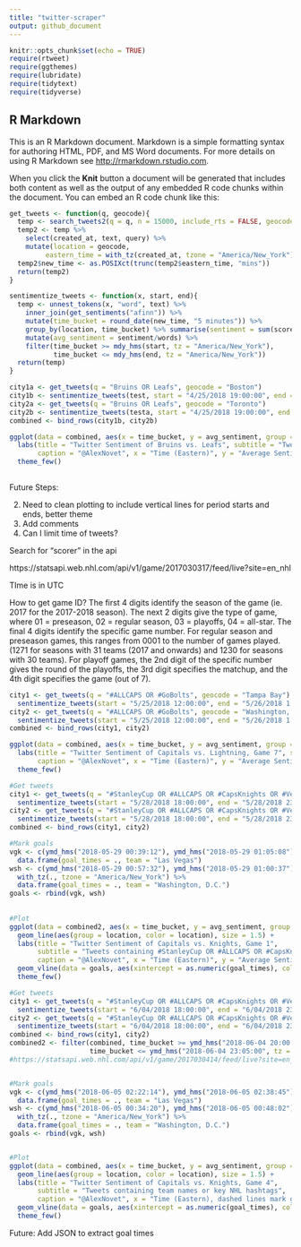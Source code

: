 ```yaml
---
title: "twitter-scraper"
output: github_document
---
```


```r
knitr::opts_chunk$set(echo = TRUE)
require(rtweet)
require(ggthemes)
require(lubridate)
require(tidytext)
require(tidyverse)
```

## R Markdown

This is an R Markdown document. Markdown is a simple formatting syntax for authoring HTML, PDF, and MS Word documents. For more details on using R Markdown see <http://rmarkdown.rstudio.com>.

When you click the **Knit** button a document will be generated that includes both content as well as the output of any embedded R code chunks within the document. You can embed an R code chunk like this:

```r
get_tweets <- function(q, geocode){
  temp <- search_tweets2(q = q, n = 15000, include_rts = FALSE, geocode = lookup_coords(geocode), retryonratelimit = TRUE) 
  temp2 <- temp %>%
    select(created_at, text, query) %>%
    mutate(location = geocode,
         eastern_time = with_tz(created_at, tzone = "America/New_York"))
  temp2$new_time <- as.POSIXct(trunc(temp2$eastern_time, "mins"))
  return(temp2)
}

sentimentize_tweets <- function(x, start, end){
  temp <- unnest_tokens(x, "word", text) %>%
    inner_join(get_sentiments("afinn")) %>%
    mutate(time_bucket = round_date(new_time, "5 minutes")) %>%
    group_by(location, time_bucket) %>% summarise(sentiment = sum(score), words = n()) %>%
    mutate(avg_sentiment = sentiment/words) %>%
    filter(time_bucket >= mdy_hms(start, tz = "America/New_York"),
           time_bucket <= mdy_hms(end, tz = "America/New_York"))
  return(temp)
}

city1a <- get_tweets(q = "Bruins OR Leafs", geocode = "Boston")
city1b <- sentimentize_tweets(test, start = "4/25/2018 19:00:00", end = "4/25/2018 23:00:00")
city2a <- get_tweets(q = "Bruins OR Leafs", geocode = "Toronto")
city2b <- sentimentize_tweets(testa, start = "4/25/2018 19:00:00", end = "4/25/2018 23:00:00")
combined <- bind_rows(city1b, city2b)

ggplot(data = combined, aes(x = time_bucket, y = avg_sentiment, group = location)) + geom_line(aes(group = location, color = location)) +
  labs(title = "Twitter Sentiment of Bruins vs. Leafs", subtitle = "Tweets containing 'Bruins' or 'Leafs'", 
       caption = "@AlexNovet", x = "Time (Eastern)", y = "Average Sentiment")+ 
  theme_few()
            
```

Future Steps:

2. Need to clean plotting to include vertical lines for period starts and ends, better theme
3. Add comments
4. Can I limit time of tweets?



Search for "scorer" in the api

https://statsapi.web.nhl.com/api/v1/game/2017030317/feed/live?site=en_nhl

TIme is in UTC

How to get game ID? The first 4 digits identify the season of the game (ie. 2017 for the 2017-2018 season). The next 2 digits give the type of game, where 01 = preseason, 02 = regular season, 03 = playoffs, 04 = all-star. The final 4 digits identify the specific game number. For regular season and preseason games, this ranges from 0001 to the number of games played. (1271 for seasons with 31 teams (2017 and onwards) and 1230 for seasons with 30 teams). For playoff games, the 2nd digit of the specific number gives the round of the playoffs, the 3rd digit specifies the matchup, and the 4th digit specifies the game (out of 7).


```r
city1 <- get_tweets(q = "#ALLCAPS OR #GoBolts", geocode = "Tampa Bay") %>%
  sentimentize_tweets(start = "5/25/2018 12:00:00", end = "5/26/2018 1:00:00")
city2 <- get_tweets(q = "#ALLCAPS OR #GoBolts", geocode = "Washington, D.C.") %>%
  sentimentize_tweets(start = "5/25/2018 12:00:00", end = "5/26/2018 1:00:00")
combined <- bind_rows(city1, city2)

ggplot(data = combined, aes(x = time_bucket, y = avg_sentiment, group = location)) + geom_line(aes(group = location, color = location)) +
  labs(title = "Twitter Sentiment of Capitals vs. Lightning, Game 7", subtitle = "Tweets containing '#ALLCAPS' or '#GoBolts'", 
       caption = "@AlexNovet", x = "Time (Eastern)", y = "Average Sentiment")+ 
  theme_few()

```


```r
#Get tweets
city1 <- get_tweets(q = "#StanleyCup OR #ALLCAPS OR #CapsKnights OR #VegasBorn", geocode = "Las Vegas") %>%
  sentimentize_tweets(start = "5/28/2018 18:00:00", end = "5/28/2018 23:45:00")
city2 <- get_tweets(q = "#StanleyCup OR #ALLCAPS OR #CapsKnights OR #VegasBorn", geocode = "Washington, D.C.") %>%
  sentimentize_tweets(start = "5/28/2018 18:00:00", end = "5/28/2018 23:45:00")
combined <- bind_rows(city1, city2)

#Mark goals
vgk <- c(ymd_hms("2018-05-29 00:39:12"), ymd_hms("2018-05-29 01:05:08"), ymd_hms("2018-05-29 01:33:48"), ymd_hms("2018-05-29 02:32:15"), ymd_hms("2018-05-29 02:51:23"), ymd_hms("2018-05-29 03:05:58")) %>% with_tz(., tzone = "America/New_York") %>%
  data.frame(goal_times = ., team = "Las Vegas")
wsh <- c(ymd_hms("2018-05-29 00:57:32"), ymd_hms("2018-05-29 01:00:37"), ymd_hms("2018-05-29 01:44:05"), ymd_hms("2018-05-29 02:29:28")) %>%
  with_tz(., tzone = "America/New_York") %>%
  data.frame(goal_times = ., team = "Washington, D.C.")
goals <- rbind(vgk, wsh)
  
  
#Plot
ggplot(data = combined2, aes(x = time_bucket, y = avg_sentiment, group = location)) + 
  geom_line(aes(group = location, color = location), size = 1.5) +
  labs(title = "Twitter Sentiment of Capitals vs. Knights, Game 1", 
       subtitle = "Tweets containing #StanleyCup OR #ALLCAPS OR #CapsKnights OR #VegasBorn", 
       caption = "@AlexNovet", x = "Time (Eastern)", y = "Average Sentiment") +
  geom_vline(data = goals, aes(xintercept = as.numeric(goal_times), colour = team), linetype = "dashed") +
  theme_few()  
```


```r
#Get tweets
city1 <- get_tweets(q = "#StanleyCup OR #ALLCAPS OR #CapsKnights OR #VegasBorn OR Capitals OR Knights OR WSH OR VGK", geocode = "Las Vegas") %>%
  sentimentize_tweets(start = "6/04/2018 18:00:00", end = "6/04/2018 23:45:00")
city2 <- get_tweets(q = "#StanleyCup OR #ALLCAPS OR #CapsKnights OR #VegasBorn OR Capitals OR Knights OR WSH OR VGK", geocode = "Washington, D.C.") %>%
  sentimentize_tweets(start = "6/04/2018 18:00:00", end = "6/04/2018 23:45:00")
combined <- bind_rows(city1, city2)
combined2 <- filter(combined, time_bucket >= ymd_hms("2018-06-04 20:00:00", tz = "America/New_York"),
                    time_bucket <= ymd_hms("2018-06-04 23:05:00", tz = "America/New_York"))
#https://statsapi.web.nhl.com/api/v1/game/2017030414/feed/live?site=en_nhl


#Mark goals
vgk <- c(ymd_hms("2018-06-05 02:22:14"), ymd_hms("2018-06-05 02:38:45")) %>% with_tz(., tzone = "America/New_York") %>%
  data.frame(goal_times = ., team = "Las Vegas")
wsh <- c(ymd_hms("2018-06-05 00:34:20"), ymd_hms("2018-06-05 00:48:02"), ymd_hms("2018-06-05 00:52:19"), ymd_hms("2018-06-05 01:43:47"), ymd_hms("2018-06-05 02:42:08"), ymd_hms("2018-06-05 02:55:58")) %>%
  with_tz(., tzone = "America/New_York") %>%
  data.frame(goal_times = ., team = "Washington, D.C.")
goals <- rbind(vgk, wsh)


#Plot
ggplot(data = combined, aes(x = time_bucket, y = avg_sentiment, group = location)) + 
  geom_line(aes(group = location, color = location), size = 1.5) +
  labs(title = "Twitter Sentiment of Capitals vs. Knights, Game 4", 
       subtitle = "Tweets containing team names or key NHL hashtags", 
       caption = "@AlexNovet", x = "Time (Eastern), dashed lines mark goals", y = "Average Sentiment") +
  geom_vline(data = goals, aes(xintercept = as.numeric(goal_times), colour = team), linetype = "dashed") +
  theme_few()  

```

Future: Add JSON to extract goal times